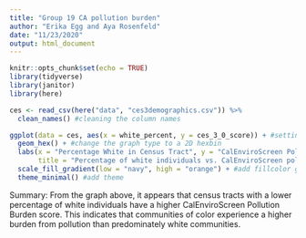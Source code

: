 ```yaml
---
title: "Group 19 CA pollution burden"
author: "Erika Egg and Aya Rosenfeld"
date: "11/23/2020"
output: html_document
---
```


```r
knitr::opts_chunk$set(echo = TRUE)
library(tidyverse)
library(janitor)
library(here)
```

```r
ces <- read_csv(here("data", "ces3demographics.csv")) %>% 
  clean_names() #cleaning the column names
```

```r
ggplot(data = ces, aes(x = white_percent, y = ces_3_0_score)) + #setting x and y axis
  geom_hex() + #change the graph type to a 2D hexbin
  labs(x = "Percentage White in Census Tract", y = "CalEnviroScreen Pollution Burden Score", #add axis labels
       title = "Percentage of white individuals vs. CalEnviroScreen pollution burden scores of \ncensus tracts in California") + #add descriptive title
  scale_fill_gradient(low = "navy", high = "orange") + #add fillcolor gradient
  theme_minimal() #add theme
```

Summary: From the graph above, it appears that census tracts with a lower percentage of white individuals have a higher CalEnviroScreen Pollution Burden score. This indicates that communities of color experience a higher burden from pollution than predominately white communities. 


